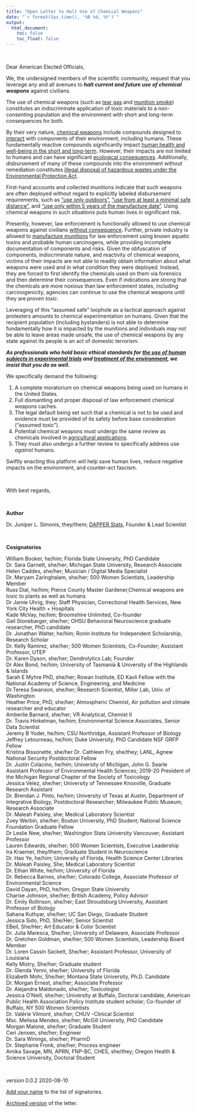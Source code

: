 ```yaml
---
title: "Open Letter to Halt Use of Chemical Weapons"
date: "`r format(Sys.time(), '%B %d, %Y')`"
output:
  html_document:
    toc: false
    toc_float: false
---
```


<br>

Dear American Elected Officials,

We, the undersigned members of the scientific community, request that you leverage any and all avenues to ***halt current and future use of chemical weapons*** against civilians.

The use of chemical weapons (such as [tear gas](https://en.wikipedia.org/wiki/Tear_gas) and [munition smoke](https://en.wikipedia.org/wiki/Hexachloroethane)) constitutes an indiscriminate application of toxic materials to a non-consenting population and the environment with short and long-term consequences for both. 

By their very nature, [chemical weapons](https://en.wikipedia.org/wiki/Chemical_weapon) include compounds designed to [interact](https://en.wikipedia.org/wiki/Chemical_reaction) with components of their environment, including humans.
These fundamentally reactive compounds significantly impact [human health and well-being in the short and long-term](https://www.dontshootpdx.org/riot-control-agents-report/).
However, their impacts are not limited to humans and can have significant [ecological consequences](https://www.cbc.ca/radio/asithappens/how-norwegian-trees-tell-the-story-of-a-cloaked-nazi-war-ship-1.4616295).
Additionally, disbursement of many of these compounds into the environment without remediation constitutes [illegal disposal of hazardous wastes under the Environmental Protection Act](https://www.epa.gov/hw/learn-basics-hazardous-waste).


First-hand accounts and collected munitions indicate that such weapons are often deployed without regard to explicitly labeled disbursement requirements, such as ["use only outdoors"](https://www.oregonlive.com/crime/2020/07/downtown-jail-inmates-hitting-panic-buttons-due-to-tear-gas-wafting-into-cells-lawyers-say.html), ["use from at least a minimal safe distance"](https://www.cosmopolitan.com/politics/a33450374/black-lives-matter-protests-portland-oregon-stormtroopers-federal-agents/), and ["use only within 5 years of the manufacture date"](https://www.portlandmercury.com/blogtown/2020/08/04/28698841/protesters-and-lawmakers-are-concerned-about-the-effects-of-expired-tear-gas).
Using chemical weapons in such situations puts human lives in significant risk.

Presently, however, law enforcement is functionally allowed to use chemical weapons against civilians [without consequence](https://www.kptv.com/news/study-tracks-use-of-tear-gas-as-portland-nears-70-days-of-protests/article_963a57c6-d6a8-11ea-93b6-df94059985fc.html).
Further, private industry is allowed to [manufacture munitions](https://www.defense-technology.com/product/maximum-smoke-hc-large-style-canister/) for law enforcement using known aquatic toxins and probable human carcinogens, while providing incomplete documentation of components and risks.
Given the obfuscation of components, indiscriminate nature, and reactivity of chemical weapons, victims of their impacts are not able to readily obtain information about what weapons were used and in what condition they were deployed.
Instead, they are forced to first identify the chemicals used on them via forensics and then determine their consequences.
Even if indications are strong that the chemicals are more noxious than law enforcement states, including carcinogenicity, agencies can continue to use the chemical weapons until they are *proven toxic*.

Leveraging of this "assumed safe" loophole as a tactical approach against protesters amounts to chemical experimentation on humans.
Given that the recipient population (including bystanders) is not able to determine fundamentally how it is impacted by the munitions and individuals may not be able to leave areas made unsafe, the use of chemical weapons by any state against its people is an act of domestic terrorism. 

***As professionals who hold basic ethical standards for [the use of human subjects in experimental trials](https://www.fda.gov/patients/clinical-trials-what-patients-need-know/informed-consent-clinical-trials) and [treatment of the environment](https://www.epa.gov/node/127431_), we insist that you do as well.***

We specifically demand the following:

1. A complete moratorium on chemical weapons being used on humans in the United States. 
2. Full dismantling and proper disposal of law enforcement chemical weapons caches.
3. The legal default being set such that a chemical is not to be used and evidence must be provided of its safety before base consideration ("assumed toxic").
4. Potential chemical weapons must undergo the same review as chemicals involved in [agricultural applications](https://www.fda.gov/food/chemicals-metals-pesticides-food/chemicals).
5. They must also undergo a further review to specifically address use *against* humans.

Swiftly enacting this platform will help save human lives, reduce negative impacts on the environment, and counter-act fascism.

<br>

With best regards,

<br>

**Author**

Dr. Juniper L. Simonis, they/them; [DAPPER Stats](https://www.dapperstats.com), Founder & Lead Scientist

<br>

**Cosignatories**

William Booker, he/him; Florida State University, PhD Candidate  
Dr. Sara Garnett, she/her; Michigan State University, Research Associate  
Helen Caddes, she/her; Musician / Digital Media Specialist  
Dr. Maryam Zaringhalam, she/her; 500 Women Scientists, Leadership Member  
Russ Dial, he/him; Pierce County Master Gardener,Chemical weapons are toxic to plants as well as humans  
Dr Jamie Uhrig, they; Staff Physician, Correctional Health Services, New York City Health + Hospitals  
Kade McVay, he/him; Broomshire Unlimited, Co-founder  
Gail Stonebarger, she/her; OHSU Behavioral Neuroscience graduate researcher, PhD candidate  
Dr. Jonathan Walter, he/him; Ronin Institute for Independent Scholarship, Research Scholar  
Dr. Kelly Ramirez, she/her; 500 Women Scientists, Co-Founder; Assistant Professor, UTEP  
Dr. Karen Dyson, she/her; Dendrolytics Lab; Founder  
Dr Alex Bond, he/him; University of Tasmania & University of the Highlands & Islands  
Sarah E Myhre PhD, she/her; Rowan Institute, ED	Kavli Fellow with the National Academy of Science, Engineering, and Medicine  
Dr.Teresa Swanson, she/her; Research Scientist, Miller Lab, Univ. of Washington  
Heather Price, PhD, she/her; Atmospheric Chemist, Air pollution and climate researcher and educator  
Amberlie Barnard, she/her; VR Analytical, Chemist II  
Dr. Travis Hinkelman, he/him; Environmental Science Associates, Senior Data Scientist  
Jeremy B Yoder, he/him; CSU Northridge, Assistant Professor of Biology  
Jeffrey Letourneau, he/him; Duke University, PhD Candidate	NSF GRFP Fellow  
Kristina Bissonette, she/her
Dr. Cathleen Fry, she/they; LANL, Agnew National Security Postdoctoral Fellow  
Dr. Justin Colacino, he/him; University of Michigan, John G. Searle Assistant Professor of Environmental Health Sciences; 2019-20 President of the Michigan Regional Chapter of the Society of Toxicology  
Jessica Velez, she/her; University of Tennessee Knoxville, Graduate Research Assistant	
Dr. Brendan J. Pinto, he/him; University of Texas at Austin, Department of Integrative Biology, Postdoctoral Researcher; Milwaukee Public Museum, Research Associate  
Dr. Maleah Paisley, she; Medical Laboratory Scientist  
Zoey Werbin, she/her; Boston University, PhD Student; National Science Foundation Graduate Fellow  
Dr Leslie New, she/her; Washington Stats University Vancouver, Assistant Professor  
Lauren Edwards, she/her; 500 Women Scientists, Executive Leadership	 
Ira Kraemer, they/them; Graduate Student in Neuroscience  
Dr. Hao Ye, he/him; University of Florida, Health Science Center Libraries   
Dr. Maleah Paisley, She; Medical Laboratory Scientist   
Dr. Ethan White, he/him; University of Florida  
Dr. Rebecca Barnes, she/her; Colorado College, Associate Professor of Environmental Science  
David Dayan, PhD, he/him; Oregon State University  
Charise Johnson, she/her; British Academy, Policy Advisor  
Dr. Emily Rollinson, she/her; East Stroudsburg University, Assistant Professor of Biology  
Sahana Kuthyar, she/her; UC San Diego, Graduate Student  
Jessica Sido, PhD, She/Her; Senior Scientist   
EBeil, She/Her; Art Educator & Color Scientist   
Dr. Julia Maresca, She/her; University of Delaware, Associate Professor   
Dr. Gretchen Goldman, she/her; 500 Women Scientists, Leadership Board Member  
Dr. Loren Cassin Sackett, She/her; Assistant Professor, University of Louisiana  
Kelly Mistry, She/her; Graduate student  
Dr. Glenda Yenni, she/her; University of Florida  
Elizabeth Mohr, She/her; Montana State University, Ph.D. Candidate  
Dr. Morgan Ernest, she/her; Associate Professor  
Dr. Alejandra Maldonado, she/her; Toxicologist  
Jessica O’Neill, she/her; University at Buffalo, Doctoral candidate, American Public Health Association Policy Institute student scholar; Co-founder of Buffalo, NY 500 Women Scientists  
Dr. Valérie Vilmont, she/her; CHUV -Clinical Scientist  
Msc. Melissa Mendes, she/her; McGill University, PhD Candidate  
Morgan Malone, she/her; Graduate Student  
Ceri Jensen, she/her; Engineer  
Dr. Sara Winings, she/her; PharmD  
Dr. Stephanie Fronk, she/her; Process engineer  
Amika Savage, MN, APRN, FNP-BC, CHES, she/they; Oregon Health & Science University, Doctoral Student  

<br>

version 0.0.2 2020-08-10

[Add your name](https://forms.gle/U2h1rZFdPxouW4SFA) to the list of signatories.

[Archived version](https://doi.org/10.5281/zenodo.3978769) of the letter.

<br>